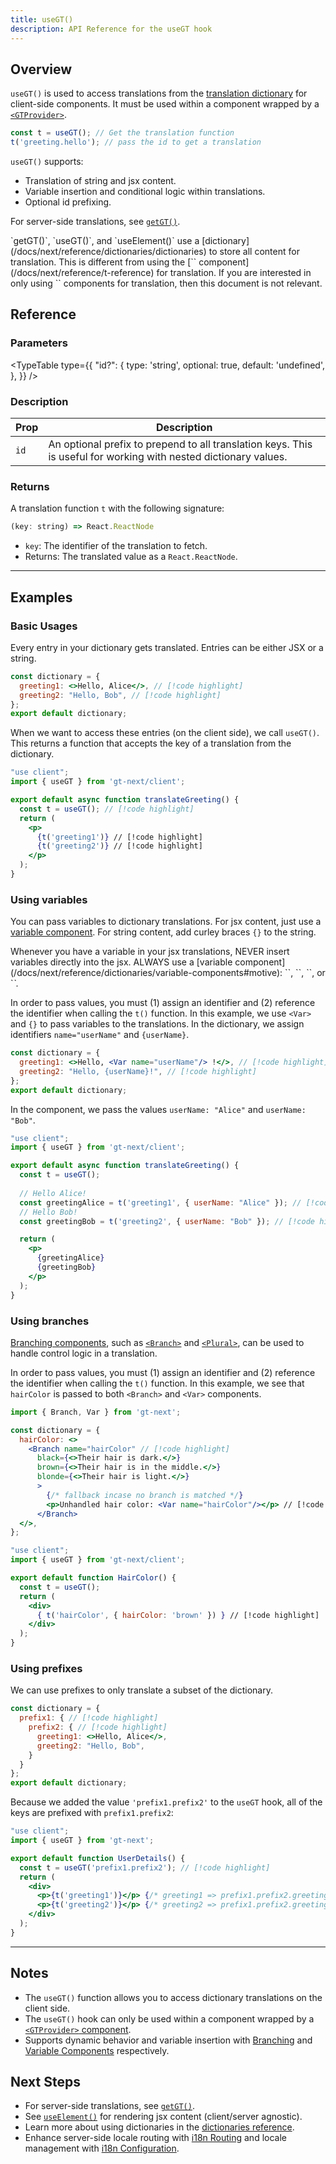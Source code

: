 ```yaml
---
title: useGT()
description: API Reference for the useGT hook
---
```


## Overview

`useGT()` is used to access translations from the [translation dictionary](/docs/next/reference/dictionaries/dictionaries) for client-side components.
It must be used within a component wrapped by a [`<GTProvider>`](/docs/next/api/components/gtprovider).

```jsx
const t = useGT(); // Get the translation function
t('greeting.hello'); // pass the id to get a translation
```

`useGT()` supports:
  * Translation of string and jsx content.
  * Variable insertion and conditional logic within translations.
  * Optional id prefixing.

For server-side translations, see [`getGT()`](/docs/next/api/dictionary/getGT).

<Callout>
  `getGT()`, `useGT()`, and `useElement()` use a [dictionary](/docs/next/reference/dictionaries/dictionaries) to store all content for translation.
  This is different from using the [`<T>` component](/docs/next/reference/t-reference) for translation.
  If you are interested in only using `<T>` components for translation, then this document is not relevant.
</Callout>

## Reference

### Parameters

<TypeTable
  type={{
    "id?": {
        type: 'string',
        optional: true,
        default: 'undefined',
    },
  }}
/>

### Description

| Prop | Description |
| ---- | ----------- |
| `id` | An optional prefix to prepend to all translation keys. This is useful for working with nested dictionary values.|

### Returns

A translation function `t` with the following signature:

```jsx
(key: string) => React.ReactNode
```
- `key`: The identifier of the translation to fetch.
- Returns: The translated value as a `React.ReactNode`.

---

## Examples

### Basic Usages
Every entry in your dictionary gets translated.
Entries can be either JSX or a string.

```jsx title="dictionary.jsx" copy
const dictionary = {
  greeting1: <>Hello, Alice</>, // [!code highlight]
  greeting2: "Hello, Bob", // [!code highlight]
};
export default dictionary;
```

When we want to access these entries (on the client side), we call `useGT()`.
This returns a function that accepts the key of a translation from the dictionary.

```jsx title="translateGreeting.jsx" copy
"use client";
import { useGT } from 'gt-next/client';

export default async function translateGreeting() {
  const t = useGT(); // [!code highlight]
  return (
    <p>
      {t('greeting1')} // [!code highlight]
      {t('greeting2')} // [!code highlight]
    </p>
  );
}
```

### Using variables

You can pass variables to dictionary translations.
For jsx content, just use a [variable component](/docs/next/reference/dictionaries/variable-components).
For string content, add curley braces `{}` to the string.

<Callout type="error">
  Whenever you have a variable in your jsx translations,
  NEVER insert variables directly into the jsx.
  ALWAYS use a [variable component](/docs/next/reference/dictionaries/variable-components#motive):
  `<Currency>`, `<DateTime>`, `<Num>`, or `<Var>`.
</Callout>

In order to pass values, you must (1) assign an identifier and (2) reference the identifier when calling the `t()` function.
In this example, we use `<Var>` and `{}` to pass variables to the translations.
In the dictionary, we assign identifiers `name="userName"` and `{userName}`.

```jsx title="dictionary.jsx" copy
const dictionary = {
  greeting1: <>Hello, <Var name="userName"/> !</>, // [!code highlight]
  greeting2: "Hello, {userName}!", // [!code highlight]
};
export default dictionary;
```
In the component, we pass the values `userName: "Alice"` and `userName: "Bob"`.

```jsx title="translateGreeting.jsx" copy
"use client";
import { useGT } from 'gt-next/client';

export default async function translateGreeting() {
  const t = useGT();
  
  // Hello Alice!
  const greetingAlice = t('greeting1', { userName: "Alice" }); // [!code highlight]
  // Hello Bob!
  const greetingBob = t('greeting2', { userName: "Bob" }); // [!code highlight]

  return (
    <p>
      {greetingAlice}
      {greetingBob}
    </p>
  );
}
```

### Using branches
[Branching components](/docs/next/reference/dictionaries/branching-components), such as [`<Branch>`](/docs/next/api/components/branch) and [`<Plural>`](/docs/next/api/components/plural),
can be used to handle control logic in a translation.

In order to pass values, you must (1) assign an identifier and (2) reference the identifier when calling the `t()` function.
In this example, we see that `hairColor` is passed to both `<Branch>` and `<Var>` components.
```jsx title="dictionary.jsx" copy
import { Branch, Var } from 'gt-next';

const dictionary = {
  hairColor: <>
    <Branch name="hairColor" // [!code highlight]
      black={<>Their hair is dark.</>}
      brown={<>Their hair is in the middle.</>}
      blonde={<>Their hair is light.</>}
      >
        {/* fallback incase no branch is matched */}
        <p>Unhandled hair color: <Var name="hairColor"/></p> // [!code highlight]
      </Branch>
  </>,
};
```

```jsx title="HairColor.jsx" copy
"use client";
import { useGT } from 'gt-next/client';

export default function HairColor() {
  const t = useGT();
  return (
    <div>
      { t('hairColor', { hairColor: 'brown' }) } // [!code highlight]
    </div>
  );
}
```

### Using prefixes

We can use prefixes to only translate a subset of the dictionary.
```jsx  title="dictionary.jsx" copy
const dictionary = {
  prefix1: { // [!code highlight]
    prefix2: { // [!code highlight]
      greeting1: <>Hello, Alice</>,
      greeting2: "Hello, Bob",
    }
  }
};
export default dictionary;
```
Because we added the value `'prefix1.prefix2'` to the `useGT` hook, all of the keys are prefixed with `prefix1.prefix2`:
```jsx title="UserDetails.jsx" copy
"use client";
import { useGT } from 'gt-next';

export default function UserDetails() {
  const t = useGT('prefix1.prefix2'); // [!code highlight]
  return (
    <div>
      <p>{t('greeting1')}</p> {/* greeting1 => prefix1.prefix2.greeting1 */} // [!code highlight]
      <p>{t('greeting2')}</p> {/* greeting2 => prefix1.prefix2.greeting2 */} // [!code highlight]
    </div>
  );
}
```
--- 
## Notes
 * The `useGT()` function allows you to access dictionary translations on the client side.
 * The `useGT()` hook can only be used within a component wrapped by a [`<GTProvider>` component](/docs/next/api/components/gtprovider).
 * Supports dynamic behavior and variable insertion with [Branching](/docs/next/reference/template-dictionaries/branching-components) and [Variable Components]((/docs/next/reference/template-dictionaries/variable-components)) respectively.

## Next Steps
 * For server-side translations, see [`getGT()`](/docs/next/api/dictionary/getGT).
 * See [`useElement()`](/docs/next/api/element/useElement) for rendering jsx content (client/server agnostic).
 * Learn more about using dictionaries in the [dictionaries reference](/docs/next/reference/dictionaries/dictionaries).
 * Enhance server-side locale routing with [i18n Routing](/docs/next/guides/i18n-routing) and locale management with [i18n Configuration](/docs/next/reference/i18n-configuration).